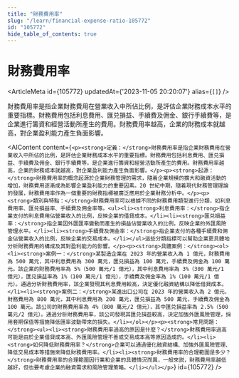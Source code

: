 ```yaml
---
title: "財務費用率"
slug: "/learn/financial-expense-ratio-105772"
id: "105772"
hide_table_of_contents: true
---
```



# 財務費用率

<ArticleMeta id={105772} updatedAt={'2023-11-05 20:20:07'} alias={`[]`} />
<div className='border-solid border-b border-t-0 my-4 border-[var(--ifm-color-gray-300)]' />

財務費用率是指企業財務費用在營業收入中所佔比例，是評估企業財務成本水平的重要指標。財務費用包括利息費用、匯兑損益、手續費及佣金、銀行手續費等，是企業進行籌資和經營活動所產生的費用。財務費用率越高，企業的財務成本就越高，對企業盈利能力產生負面影響。

<AIContent content={`<p><strong>定義：</strong>財務費用率是指企業財務費用在營業收入中所佔的比例，是評估企業財務成本水平的重要指標。財務費用包括利息費用、匯兑損益、手續費及佣金、銀行手續費等，是企業進行籌資和經營活動所產生的費用。財務費用率越高，企業的財務成本就越高，對企業盈利能力產生負面影響。</p><p><strong>起源：</strong>財務費用率的概念起源於企業財務管理的需求，隨着企業規模的擴大和融資活動的增加，財務費用逐漸成為影響企業盈利能力的重要因素。20 世紀中期，隨着現代財務管理理論的發展，財務費用率作為一個重要的財務指標被廣泛應用於企業財務分析中。</p><p><strong>類別與特點：</strong>財務費用率可以根據不同的財務費用類型進行分類，如利息費用率、匯兑損益率、手續費及佣金率等。<ul><li><strong>利息費用率：</strong>指企業支付的利息費用佔營業收入的比例，反映企業的借貸成本。</li><li><strong>匯兑損益率：</strong>指企業因外匯匯率變動而產生的損益佔營業收入的比例，反映企業的外匯風險管理水平。</li><li><strong>手續費及佣金率：</strong>指企業支付的各種手續費和佣金佔營業收入的比例，反映企業的交易成本。</li></ul>這些分類指標可以幫助企業更具體地分析財務費用的構成及其對盈利能力的影響。</p><p><strong>具體案例：</strong><ol><li><strong>案例一：</strong>某製造企業在 2023 年的營業收入為 1 億元，財務費用為 500 萬元，其中利息費用為 300 萬元，匯兑損益為 100 萬元，手續費及佣金為 100 萬元。該企業的財務費用率為 5%（500 萬元/1 億元），其中利息費用率為 3%（300 萬元/1 億元），匯兑損益率為 1%（100 萬元/1 億元），手續費及佣金率為 1%（100 萬元/1 億元）。通過分析財務費用率，該企業發現其利息費用較高，決定優化融資結構以降低借貸成本。</li><li><strong>案例二：</strong>某進出口公司在 2023 年的營業收入為 2 億元，財務費用為 800 萬元，其中利息費用為 200 萬元，匯兑損益為 500 萬元，手續費及佣金為 100 萬元。該公司的財務費用率為 4%（800 萬元/2 億元），其中匯兑損益率為 2.5%（500 萬元/2 億元）。通過分析財務費用率，該公司發現其匯兑損益較高，決定加強外匯風險管理，採用套期保值等措施降低匯率波動帶來的損失。</li></ol></p><p><strong>常見問題：</strong><ul><li><strong>財務費用率過高的原因是什麼？</strong>財務費用率過高可能是由於企業借貸成本高、外匯風險管理不善或交易成本高等原因造成的。</li><li><strong>如何降低財務費用率？</strong>企業可以通過優化融資結構、加強外匯風險管理、降低交易成本等措施來降低財務費用率。</li><li><strong>財務費用率的合理範圍是多少？</strong>財務費用率的合理範圍因行業和企業的具體情況而異，一般來説，財務費用率越低越好，但也要考慮企業的融資需求和風險管理策略。</li></ul></p>`} id={105772} />
